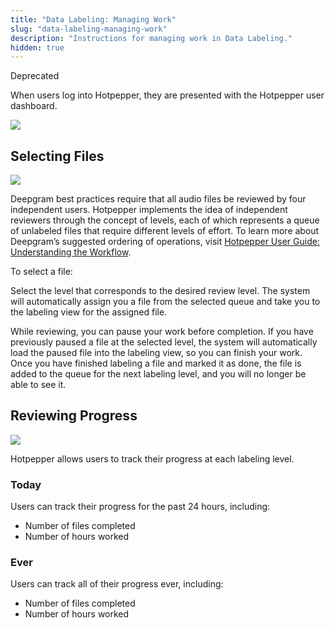 ```yaml
---
title: "Data Labeling: Managing Work"
slug: "data-labeling-managing-work"
description: "Instructions for managing work in Data Labeling."
hidden: true
---
```


<span class="dg-badge deprecated">Deprecated</span>

When users log into Hotpepper, they are presented with the Hotpepper user dashboard.

![](./images/a10ad2f-image.png)

## Selecting Files

![](./images/76085a8-image.png)

Deepgram best practices require that all audio files be reviewed by four independent users. Hotpepper implements the idea of independent reviewers through the concept of levels, each of which represents a queue of unlabeled files that require different levels of effort. To learn more about Deepgram’s suggested ordering of operations, visit [Hotpepper User Guide: Understanding the Workflow](/on-prem/optional-components/hotpepper/understanding-workflow/).

To select a file:

Select the level that corresponds to the desired review level. The system will automatically assign you a file from the selected queue and take you to the labeling view for the assigned file.

<Info>
While reviewing, you can pause your work before completion. If you have previously paused a file at the selected level, the system will automatically load the paused file into the labeling view, so you can finish your work.
</Info>

<Info>
Once you have finished labeling a file and marked it as done, the file is added to the queue for the next labeling level, and you will no longer be able to see it.
</Info>

## Reviewing Progress

![](./images/f6ba2f3-image.png)

Hotpepper allows users to track their progress at each labeling level.

### Today

Users can track their progress for the past 24 hours, including:

- Number of files completed
- Number of hours worked

### Ever

Users can track all of their progress ever, including:

- Number of files completed
- Number of hours worked
